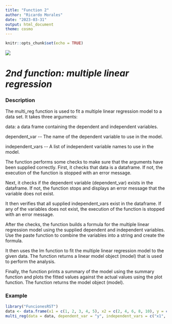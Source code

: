 ```yaml
---
title: "Function 2"
author: "Ricardo Morales"
date: "2023-03-31"
output: html_document
theme: cosmo
---
```


```r
knitr::opts_chunk$set(echo = TRUE)
```

![](images/640px-Logotipo_Ikiam-09.png)

# ***2nd function: multiple linear regression***

### Description

The multi_reg function is used to fit a multiple linear regression model to a data set. It takes three arguments:

data: a data frame containing the dependent and independent variables.

dependent_var \-- The name of the dependent variable to use in the model.

independent_vars \-- A list of independent variable names to use in the model.

The function performs some checks to make sure that the arguments have been supplied correctly. First, it checks that data is a dataframe. If not, the execution of the function is stopped with an error message.

Next, it checks if the dependent variable (dependent_var) exists in the dataframe. If not, the function stops and displays an error message that the variable does not exist.

It then verifies that all supplied independent_vars exist in the dataframe. If any of the variables does not exist, the execution of the function is stopped with an error message.

After the checks, the function builds a formula for the multiple linear regression model using the supplied dependent and independent variables. Use the paste function to combine the variables into a string and create the formula.

It then uses the lm function to fit the multiple linear regression model to the given data. The function returns a linear model object (model) that is used to perform the analysis.

Finally, the function prints a summary of the model using the summary function and plots the fitted values against the actual values using the plot function. The function returns the model object (model).

### Example

```r
library("FuncionesRST")
data <- data.frame(x1 = c(1, 2, 3, 4, 5), x2 = c(2, 4, 6, 8, 10), y = c(3, 6, 8, 10, 12))
multi_reg(data = data, dependent_var = "y", independent_vars = c("x1", "x2"))
```
